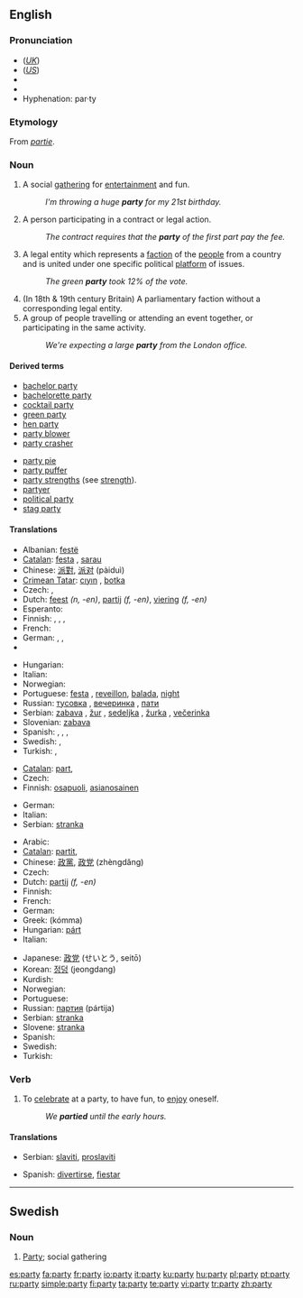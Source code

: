 {{wikipedia|dab=party (disambiguation)|party}}
==English==

{{rank|spirit|sometimes|account|453|party|sight|electronic|sea}}

===Pronunciation===
* (''[[Received Pronunciation|UK]]'') {{IPA|/pɑː.ti/}}
* (''[[General American|US]]'') {{IPA|/pɑɹ.ti/}}
* {{audio|en-us-party.ogg|Audio (US)}}
* {{rhymes|ɑː(r)ti}}
* Hyphenation: par&middot;ty

===Etymology===
From {{OF.}} ''[[partie]]''.

===Noun===
{{wikipedia|party|party (gathering)}}
{{en-noun|parti|es}}

# A social [[gathering]] for [[entertainment]] and fun.
#: ''I'm throwing a huge '''party''' for my 21st birthday.''
# {{law}} A person participating in a contract or legal action.
#: ''The contract requires that the '''party''' of the first part pay the fee.''
# A legal entity which represents a [[faction]] of the [[people]] from a country and is united under one specific political [[platform]] of issues.
#: ''The green '''party''' took 12% of the vote.''
# (In 18th & 19th century Britain) A parliamentary faction without a corresponding legal entity.
# A group of people travelling or attending an event together, or participating in the same activity.
#: ''We're expecting a large '''party''' from the London office.''

====Derived terms====
{{rel-top|terms derived from party}}
* [[bachelor party]]
* [[bachelorette party]]
* [[cocktail party]]
* [[green party]]
* [[hen party]]
* [[party blower]]
* [[party crasher]]
{{rel-mid}}
* [[party pie]]
* [[party puffer]]
* [[party strengths]] (see [[strength]]).
* [[partyer]]
* [[political party]]
* [[stag party]]
{{rel-bottom}}

====Translations====
{{trans-top|social gathering}}
* Albanian: [[festë]]
* [[Catalan]]: [[festa]] {{f}}, [[sarau]] {{m}}
* Chinese: [[派對]], [[派对]] (pàiduì)
* [[Crimean Tatar]]: [[cıyın]] , [[botka]]
* Czech: {{t-|cs|večírek|m}}, {{t-|cs|párty|f}}
* Dutch: [[feest]] ''(n, -en)'', [[partij]] ''(f, -en)'', [[viering]] ''(f, -en)''
* Esperanto: {{t-|eo|festo|xs=Esperanto}}
* Finnish: {{t+|fi|juhla}}, {{t-|fi|juhlat|p}}, {{t-|fi|bailut|p}}, {{t-|fi|bileet|p}}
* French: {{t+|fr|fête|f}}
* German: {{t+|de|Party|f}}, {{t+|de|Fest|n}}, {{t+|de|Feier|f}}
* {{trreq|Hebrew}}
{{trans-mid}}
* Hungarian: {{t-|hu|összejövetel}}
* Italian: {{t+|it|festa|f}}
* Norwegian: {{t-|no|fest|m}}
* Portuguese: [[festa]] {{f}}, [[reveillon]], [[balada]], [[night]]
* Russian: [[тусовка]] {{f}}, [[вечеринка]] {{f}}, [[пати]] {{f}}
* Serbian: [[zabava]] {{f}}, [[žur]] {{m}}, [[sedeljka]] {{f}}, [[žurka]] {{f}}, [[večerinka]] {{f}}
* Slovenian: [[zabava]]
* Spanish: {{t+|es|fiesta|f}}, {{t-|es|reventón|m}}, {{t-|es|pachanga|f}}, {{t-|es|carrete|m}}
* Swedish: {{t+|sv|fest}}, {{t-|sv|party|n}}
* Turkish: {{t+|tr|eğlenceli toplantı}}, {{t-|tr|şölen}}
{{trans-bottom}}

{{trans-top|(''law'')person}}
* [[Catalan]]: [[part]], {{f}}
* Czech: {{t+|cs|strana|f}}
* Finnish: [[osapuoli]], [[asianosainen]]
{{trans-mid}}
* German: {{t+|de|Partei|f}}
* Italian: {{t+|it|parte|f}}
* Serbian: [[stranka]]
{{trans-bottom}}

{{trans-top|political group}}
* Arabic: {{Arab|[[حزب]]}} {{IPAchar|(ħezb)}} {{m}}
* [[Catalan]]: [[partit]], {{m}}
* Chinese: [[政黨]], [[政党]] (zhèngdǎng)
* Czech: {{t+|cs|strana|f}}
* Dutch: [[partij]] ''(f, -en)''
* Finnish: {{t+|fi|puolue}}
* French: {{t+|fr|parti|m}}
* German: {{t+|de|Partei|f}}
* Greek: {{t+|el|κόμμα|n|sc=Grek}} (kómma)
* Hungarian: [[párt]]
* Italian: {{t+|it|partito|n}}
{{trans-mid}}
* Japanese: [[政党]] (せいとう, seitō)
* Korean: [[정덩]] (jeongdang)
* Kurdish: {{KUchar|[[پارتی]]}}
* Norwegian: {{t+|no|parti|n}}
* Portuguese: {{t+|pt|partido|m}}
* Russian: [[партия]] (pártija) {{f}}
* Serbian: [[stranka]] {{f}}
* Slovene: [[stranka]] {{f}}
* Spanish: {{t-|es|partido|m}}
* Swedish: {{t+|sv|parti|n}}
* Turkish: {{t+|tr|parti}}
{{trans-bottom}}

<!--Uncomment when adding first translation
{{trans-top|a parliamentary faction}}
{{trans-mid}}
{{trans-bottom}}
-->

===Verb===
{{en-verb|parties|partying|partied}}

# {{intransitive}} To [[celebrate]] at a party, to have fun, to [[enjoy]] oneself.
#: ''We '''partied''' until the early hours.''

====Translations====
{{trans-top|to celebrate at a party}}
* Serbian: [[slaviti]], [[proslaviti]]
{{trans-mid}}
* Spanish: [[divertirse]], [[fiestar]]
{{trans-bottom}}

----

==Swedish==

===Noun===
{{sv-noun-reg-n}}

# [[#English|Party]]; social gathering

[[es:party]]
[[fa:party]]
[[fr:party]]
[[io:party]]
[[it:party]]
[[ku:party]]
[[hu:party]]
[[pl:party]]
[[pt:party]]
[[ru:party]]
[[simple:party]]
[[fi:party]]
[[ta:party]]
[[te:party]]
[[vi:party]]
[[tr:party]]
[[zh:party]]